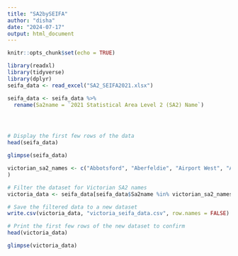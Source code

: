 ```yaml
---
title: "SA2bySEIFA"
author: "disha"
date: "2024-07-17"
output: html_document
---
```


```r
knitr::opts_chunk$set(echo = TRUE)
```

```r
library(readxl)
library(tidyverse)
library(dplyr)
seifa_data <- read_excel("SA2_SEIFA2021.xlsx")
```


```r
seifa_data <- seifa_data %>%
  rename(Sa2name = `2021 Statistical Area Level 2 (SA2) Name`)




# Display the first few rows of the data
head(seifa_data)

```

```r
glimpse(seifa_data)

```

```r
victorian_sa2_names <- c("Abbotsford", "Aberfeldie", "Airport West", "Albert Park", "Altona", "Altona Meadows", "Altona North", "Anglesea", "Ararat", "Arthurs Creek", "Ascot Vale", "Ashburton (Vic.)", "Ashwood - Chadstone", "Aspendale", "Aspendale Gardens - Edithvale", "Attwood - Westmeadows", "Avondale Heights", "Bacchus Marsh Region", "Bairnsdale", "Ballan", "Ballarat Central", "Ballarat East", "Ballarat North", "Ballarat South", "Balwyn", "Balwyn North", "Barwon Heads - Ocean Grove", "Bayswater (Vic.)", "Bayswater North", "Beaconsfield - Officer", "Beaumaris", "Belgrave - Selby", "Benalla", "Bendigo", "Bentleigh - McKinnon", "Bentleigh East", "Berwick - North", "Berwick - South", "Blackburn", "Blackburn North", "Blackburn South", "Black Rock - Cheltenham", "Bonnie Doon - Lake Eildon", "Boronia", "Box Hill", "Box Hill North", "Box Hill South", "Braeside", "Brimbank", "Broadmeadows", "Brunswick", "Brunswick East", "Brunswick West", "Bundoora - East", "Bundoora - North", "Bunyip - Garfield", "Burwood", "Burwood East", "Camberwell", "Canterbury (Vic.)", "Carlton", "Carlton North - Princes Hill", "Carnegie", "Carrum - Patterson Lakes", "Carrum Downs", "Castlemaine", "Caulfield - North", "Caulfield - South", "Chadstone", "Chelsea - Bonbeach", "Cheltenham - Highett (West)", "Chirnside Park", "Clayton", "Coburg", "Coburg North", "Cockatoo - Gembrook", "Colac", "Collingwood", "Coolaroo - Meadow Heights", "Corio - Norlane", "Cranbourne", "Cranbourne East", "Cranbourne North", "Cranbourne South", "Cranbourne West", "Croydon - East", "Croydon - West", "Dallas", "Dandenong", "Dandenong North", "Dandenong South", "Daylesford", "Deer Park - Derrimut", "Delacombe", "Diamond Creek", "Dingley Village", "Docklands", "Doncaster", "Doncaster East", "Donvale", "Doreen", "Drouin", "Drysdale - Clifton Springs", "East Melbourne", "Echuca", "Elsternwick", "Eltham", "Eltham North", "Elwood", "Emerald - Cockatoo", "Endeavour Hills", "Epping", "Essendon - Aberfeldie", "Essendon North", "Essendon West", "Euroa", "Fairfield - Alphington", "Ferntree Gully", "Fitzroy", "Fitzroy North", "Flemington", "Flinders", "Forest Hill", "Frankston", "Frankston North", "Frankston South", "Gardenvale - Elsternwick", "Geelong", "Geelong West - Newtown", "Gisborne - Macedon", "Glen Iris - East", "Glen Iris - West", "Glenroy - Hadfield", "Glen Waverley - East", "Glen Waverley - West", "Greensborough", "Greenvale", "Hampton", "Hampton East - Highett (East)", "Hampton Park - Lynbrook", "Hastings - Somers", "Hawthorn", "Hawthorn East", "Heidelberg - Rosanna", "Heidelberg West", "Highton", "Hoppers Crossing - North", "Hoppers Crossing - South", "Horsham", "Hughesdale", "Hume", "Huntly - Epsom", "Ivanhoe", "Ivanhoe East - Eaglemont", "Kew", "Kew East", "Keysborough", "Kilmore - Broadford", "Kinglake", "Kings Park", "Kingsville", "Knoxfield - Scoresby", "Kooyong", "Korumburra", "Kyabram", "Kyneton", "Lake Gardens", "Lakes Entrance", "Lalor", "Lara", "Laverton", "Leongatha", "Lilydale - Coldstream", "Lilydale - North", "Lilydale - South", "Lorne - Anglesea", "Lower Plenty", "Lysterfield - Rowville", "Macedon Ranges", "Malvern - East", "Malvern - West", "Mangalore", "Maribyrnong", "Maryborough", "Melton", "Melton East", "Melton South", "Melton West", "Mentone", "Mernda", "Mildura", "Mill Park", "Mitcham", "Moe - Newborough", "Moonee Ponds", "Moorabbin - Heatherton", "Mooroolbark", "Mooroolbark - South", "Mooroolbark - West", "Moyston", "Murrumbeena", "Myrtleford", "Nagambie", "Narre Warren - East", "Narre Warren - North", "Narre Warren - South", "Narre Warren - West", "Nathalia", "Newport", "Nhill", "Noble Park - East", "Noble Park - West", "North Melbourne", "Northcote", "Oakleigh", "Oakleigh East", "Oakleigh South", "Ocean Grove - Barwon Heads", "Officer", "Olinda", "Omeo", "Ormond - Glen Huntly", "Pakenham - Central", "Pakenham - South", "Pakenham - North", "Panton Hill", "Parkdale", "Park Orchards", "Pascoe Vale", "Paynesville", "Phillip Island", "Plenty - Yarrambat", "Point Cook - East", "Point Cook - West", "Port Melbourne", "Prahran - Windsor"
)
```

```r
# Filter the dataset for Victorian SA2 names
victoria_data <- seifa_data[seifa_data$Sa2name %in% victorian_sa2_names, ]

# Save the filtered data to a new dataset
write.csv(victoria_data, "victoria_seifa_data.csv", row.names = FALSE)

# Print the first few rows of the new dataset to confirm
head(victoria_data)
```

```r
glimpse(victoria_data)
```

